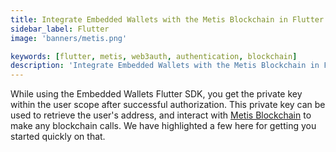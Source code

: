 ```yaml
---
title: Integrate Embedded Wallets with the Metis Blockchain in Flutter
sidebar_label: Flutter
image: 'banners/metis.png'

keywords: [flutter, metis, web3auth, authentication, blockchain]
description: 'Integrate Embedded Wallets with the Metis Blockchain in Flutter | Embedded Wallets'
---
```



<SEO
  title="Integrate Embedded Wallets with the Metis Blockchain in Flutter"
  description="Integrate Embedded Wallets with the Metis Blockchain in Flutter | Embedded Wallets"
  image="https://web3auth.io/docs/banners/metis.png"
  slug="/embedded-wallets/connect-blockchain/evm/metis/flutter"
/>

While using the Embedded Wallets Flutter SDK, you get the private key within the user scope after successful authorization. This private key can be used to retrieve the user's address, and interact with [Metis Blockchain](https://metis.io) to make any blockchain calls. We have highlighted a few here for getting you started quickly on that.

<EVMInteraction />
